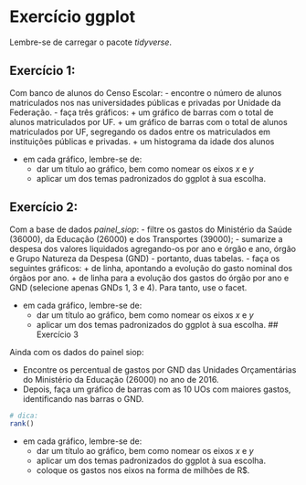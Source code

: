 # Exercício ggplot

Lembre-se de carregar o pacote *tidyverse*.


## Exercício 1:

Com banco de alunos do Censo Escolar:
- encontre o número de alunos matriculados nos nas universidades públicas e privadas por Unidade da Federação. 
- faça três gráficos:
    + um gráfico de barras com o total de alunos matriculados por UF. 
    + um gráfico de barras com o total de alunos matriculados por UF, segregando os dados entre os matriculados em instituições públicas e privadas.
    + um histograma da idade dos alunos

- em cada gráfico, lembre-se de:
    + dar um título ao gráfico, bem como nomear os eixos *x* e *y*
    + aplicar um dos temas padronizados do ggplot à sua escolha.
 
## Exercício 2: 
Com a base de dados *painel_siop*:
- filtre os gastos do Ministério da Saúde (36000), da Educação (26000) e dos Transportes (39000);
- sumarize a despesa dos valores liquidados agregando-os por ano e órgão e ano, órgão e Grupo Natureza da Despesa (GND) - portanto, duas tabelas. 
- faça os seguintes gráficos:
    + de linha, apontando a evolução do gasto nominal dos órgãos por ano.
    + de linha para a evolução dos gastos do órgão por ano e GND (selecione apenas GNDs 1, 3 e 4). Para tanto, use o facet.
    
- em cada gráfico, lembre-se de:
    + dar um título ao gráfico, bem como nomear os eixos *x* e *y*
    + aplicar um dos temas padronizados do ggplot à sua escolha.
 ## Exercício 3
 
Ainda com os dados do painel siop:

- Encontre os percentual de gastos por GND das Unidades Orçamentárias do Ministério da Educação (26000) no ano de 2016. 
- Depois, faça um gráfico de barras com as 10 UOs com maiores gastos, identificando nas barras o GND. 
```r
# dica:
rank()
```

- em cada gráfico, lembre-se de:
    + dar um título ao gráfico, bem como nomear os eixos *x* e *y*
    + aplicar um dos temas padronizados do ggplot à sua escolha.
    + coloque os gastos nos eixos na forma de milhões de R$.

